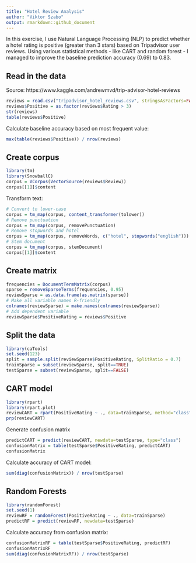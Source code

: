 ```yaml
---
title: "Hotel Review Analysis"
author: "Viktor Szabo"
output: rmarkdown::github_document
---
```


In this exercise, I use Natural Language Processing (NLP) to predict whether a hotel rating is positive (greater than 3 stars) based on Tripadvisor user reviews. Using various statistical methods - like CART and random forest - I managed to improve the baseline prediction accuracy (0.69) to 0.83.

## Read in the data

Source: https://www.kaggle.com/andrewmvd/trip-advisor-hotel-reviews

```r
reviews = read.csv("tripadvisor_hotel_reviews.csv", stringsAsFactors=FALSE)
reviews$Positive = as.factor(reviews$Rating > 3)
str(reviews)
table(reviews$Positive)
```

Calculate baseline accuracy based on most frequent value:

```r
max(table(reviews$Positive)) / nrow(reviews)
```

## Create corpus

```r
library(tm)
library(SnowballC)
corpus = VCorpus(VectorSource(reviews$Review))
corpus[[1]]$content
```

Transform text:

```r
# Convert to lower-case
corpus = tm_map(corpus, content_transformer(tolower))
# Remove punctuation
corpus = tm_map(corpus, removePunctuation)
# Remove stopwords and hotel
corpus = tm_map(corpus, removeWords, c("hotel", stopwords("english")))
# Stem document 
corpus = tm_map(corpus, stemDocument)
corpus[[1]]$content
```

## Create matrix

```r
frequencies = DocumentTermMatrix(corpus)
sparse = removeSparseTerms(frequencies, 0.95)
reviewSparse = as.data.frame(as.matrix(sparse))
# Make all variable names R-friendly
colnames(reviewSparse) = make.names(colnames(reviewSparse))
# Add dependent variable
reviewSparse$PositiveRating = reviews$Positive
```

## Split the data

```r
library(caTools)
set.seed(123)
split = sample.split(reviewSparse$PositiveRating, SplitRatio = 0.7)
trainSparse = subset(reviewSparse, split==TRUE)
testSparse = subset(reviewSparse, split==FALSE)
```

## CART model

```r
library(rpart)
library(rpart.plot)
reviewCART = rpart(PositiveRating ~ ., data=trainSparse, method="class", minbucket = 15)
prp(reviewCART)
```

Generate confusion matrix

```r
predictCART = predict(reviewCART, newdata=testSparse, type="class")
confusionMatrix = table(testSparse$PositiveRating, predictCART)
confusionMatrix
```

Calculate accuracy of CART model:

```r
sum(diag(confusionMatrix)) / nrow(testSparse)
```

## Random Forests

```r
library(randomForest)
set.seed(1)
reviewRF = randomForest(PositiveRating ~ ., data=trainSparse)
predictRF = predict(reviewRF, newdata=testSparse)
```

Calculate accuracy from confusion matrix:

```r
confusionMatrixRF = table(testSparse$PositiveRating, predictRF)
confusionMatrixRF
sum(diag(confusionMatrixRF)) / nrow(testSparse)
```